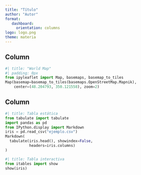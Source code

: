 ```yaml
---
title: "Título"
author: "Autor"
format:
   dashboard:
     orientation: columns
logo: logo.png
theme: materia
---
```


## Column {width=60%}

```python
#| title: "World Map"
#| padding: 0px
from ipyleaflet import Map, basemaps, basemap_to_tiles
Map(basemap=basemap_to_tiles(basemaps.OpenStreetMap.Mapnik),
    center=(48.204793, 350.121558), zoom=2)
```

## Column {width=40%}

```python
#| title: Tabla estática
from tabulate import tabulate
import pandas as pd
from IPython.display import Markdown
iris = pd.read_csv("ejemplo.csv")
Markdown(
  tabulate(iris.head(), showindex=False, 
           headers=iris.columns)
)
```

```python
#| title: Tabla interactiva
from itables import show
show(iris)
```